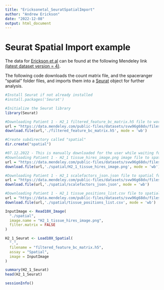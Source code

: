 ```yaml
---
title: "Ericksonetal_SeuratSpatialImport"
author: "Andrew Erickson"
date: "2022-12-08"
output: html_document
---
```


# Seurat Spatial Import example

The data for [Erickson et al](https://www.nature.com/articles/s41586-022-05023-2) can be found at the following Mendeley link [(latest dataset version = 4)](https://data.mendeley.com/datasets/svw96g68dv/4).

The following code downloads the count matrix file, and the spaceranger "spatial" folder files, and imports them into a [Seurat](https://satijalab.org/seurat/index.html) object for further analysis.

```r
#Install Seurat if not already installed
#install.packages('Seurat')

#Initialize the Seurat library
library(Seurat)

#Downloading Patient 1 - H2_1 filtered_feature_bc_matrix.h5 file to working folder
url = "https://data.mendeley.com/public-files/datasets/svw96g68dv/files/8b69170c-6c07-4e69-abf2-35fade0f5e2c/file_downloaded"
download.file(url,'./filtered_feature_bc_matrix.h5', mode = 'wb')

#Create subdirectory called "spatial"
dir.create("spatial")

#07.12.2022 - This is manually downloaded for the user while waiting for Mendeley updates to be pushed
#Downloading Patient 1 - H2_1 tissue_hires_image.png image file to spatial folder
url = "https://data.mendeley.com/public-files/datasets/svw96g68dv/files/e1399690-dc45-43e5-ae39-7a065bf7d34e/file_downloaded"
download.file(url,'./spatial/H2_1_tissue_hires_image.png', mode = 'wb')

#Downloading Patient 1 - H2_1 scalefactors_json.json file to spatial folder
url = "https://data.mendeley.com/public-files/datasets/svw96g68dv/files/06eb7410-a6a3-4ea9-a364-c6a734a22169/file_downloaded"
download.file(url,'./spatial/scalefactors_json.json', mode = 'wb')

#Downloading Patient 1 - H2_1 tissue_positions_list.csv file to spatial folder
url = "https://data.mendeley.com/public-files/datasets/svw96g68dv/files/e028d330-142b-4d8b-b32d-9114b5c48421/file_downloaded"
download.file(url,'./spatial/tissue_positions_list.csv', mode = 'wb')

InputImage <- Read10X_Image(
  "./spatial",
  image.name = "H2_1_tissue_hires_image.png",
  filter.matrix = FALSE
)

H2_1_Seurat <- Load10X_Spatial(
  ".",
  filename = "filtered_feature_bc_matrix.h5",
  assay = "Spatial",
  image = InputImage
)

summary(H2_1_Seurat)
head(H2_1_Seurat)

sessionInfo()
```
